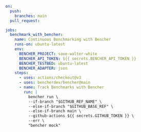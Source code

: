 ```yaml
on:
  push:
    branches: main
  pull_request:

jobs:
  benchmark_with_bencher:
    name: Continuous Benchmarking with Bencher
    runs-on: ubuntu-latest
    env:
      BENCHER_PROJECT: save-walter-white
      BENCHER_API_TOKEN: ${{ secrets.BENCHER_API_TOKEN }}
      BENCHER_TESTBED: ubuntu-latest
      BENCHER_ADAPTER: json
    steps:
      - uses: actions/checkout@v3
      - uses: bencherdev/bencher@main
      - name: Track Benchmarks with Bencher
        run: |
          bencher run \
          --if-branch "$GITHUB_REF_NAME" \
          --else-if-branch "$GITHUB_BASE_REF" \
          --else-if-branch main \
          --github-actions ${{ secrets.GITHUB_TOKEN }} \
          --err \
          "bencher mock"
```
